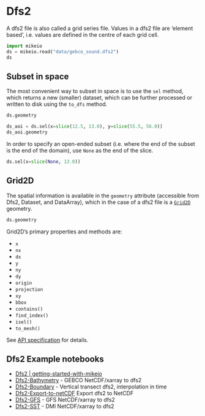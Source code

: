 
# Dfs2

A dfs2 file is also called a grid series file. Values in a dfs2 file are ‘element based’, i.e. values are defined in the centre of each grid cell. 


```python
import mikeio
ds = mikeio.read("data/gebco_sound.dfs2")
ds
```

## Subset in space

The most convenient way to subset in space is to use the `sel` method, which returns a new (smaller) dataset, which can be further processed or written to disk using the `to_dfs` method. 

```python
ds.geometry
```

```python
ds_aoi = ds.sel(x=slice(12.5, 13.0), y=slice(55.5, 56.0))
ds_aoi.geometry
```

In order to specify an open-ended subset (i.e. where the end of the subset is the end of the domain), use `None` as the end of the slice. 

```python
ds.sel(x=slice(None, 13.0))
```

## Grid2D

The spatial information is available in the `geometry` attribute (accessible from Dfs2, Dataset, and DataArray), which in the case of a dfs2 file is a [`Grid2D`](`mikeio.Grid2D`) geometry. 

```python
ds.geometry
```

Grid2D's primary properties and methods are: 

* `x` 
* `nx`
* `dx`
* `y`
* `ny`
* `dy`
* `origin`
* `projection`
* `xy` 
* `bbox`
* `contains()`
* `find_index()`
* `isel()`
* `to_mesh()`

See [API specification](`mikeio.Grid2D`) for details.


## Dfs2 Example notebooks

* [Dfs2 | getting-started-with-mikeio](https://dhi.github.io/getting-started-with-mikeio/dfs2.html)
* [Dfs2-Bathymetry](https://nbviewer.jupyter.org/github/DHI/mikeio/blob/main/notebooks/Dfs2%20-%20Bathymetry.ipynb) - GEBCO NetCDF/xarray to dfs2 
* [Dfs2-Boundary](https://nbviewer.jupyter.org/github/DHI/mikeio/blob/main/notebooks/Dfs2%20-%20Boundary.ipynb) - Vertical transect dfs2, interpolation in time 
* [Dfs2-Export-to-netCDF](https://nbviewer.jupyter.org/github/DHI/mikeio/blob/main/notebooks/Dfs2%20-%20Export%20to%20netcdf.ipynb) Export dfs2 to NetCDF
* [Dfs2-GFS](https://nbviewer.jupyter.org/github/DHI/mikeio/blob/main/notebooks/Dfs2%20-%20Global%20Forecasting%20System.ipynb) - GFS NetCDF/xarray to dfs2
* [Dfs2-SST](https://nbviewer.jupyter.org/github/DHI/mikeio/blob/main/notebooks/Dfs2%20-%20Sea%20surface%20temperature.ipynb) - DMI NetCDF/xarray to dfs2 
